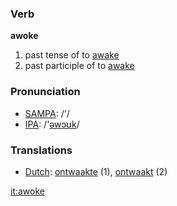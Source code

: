 === Verb ===

'''awoke''' 

#past tense of to [[awake]]
#past participle of to [[awake]]

=== Pronunciation ===
*[[w:SAMPA|SAMPA]]: /'/
*[[w:IPA|IPA]]: /'[[əwɔʊk]]/

=== Translations ===
*[[Dutch]]: [[ontwaakte]] (1), [[ontwaakt]] (2)

[[it:awoke]]